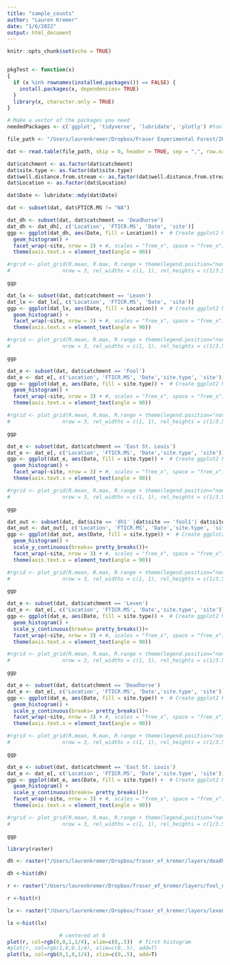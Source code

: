 ```yaml
---
title: "sample_counts"
author: "Lauren Kremer"
date: "1/6/2022"
output: html_document
---
```


```r
knitr::opts_chunk$set(echo = TRUE)


pkgTest <- function(x)
{
  if (x %in% rownames(installed.packages()) == FALSE) {
    install.packages(x, dependencies= TRUE)
  }
  library(x, character.only = TRUE)
}

# Make a vector of the packages you need
neededPackages <- c('ggplot', 'tidyverse', 'lubridate', 'plotly') #tools for plot titles 
```



```r
file_path <- "/Users/laurenkremer/Dropbox/Fraser Experimental Forest/2021/NSF/data/sample_log_for_r.csv"

dat <- read.table(file_path, skip = 0, header = TRUE, sep = ",", row.names = NULL, as.is = TRUE)
```


```r

dat$catchment <- as.factor(dat$catchment)
dat$site.type <- as.factor(dat$site.type) 
dat$well.distance.from.stream <- as.factor(dat$well.distance.from.stream)
dat$Location <- as.factor(dat$Location)

dat$Date <- lubridate::mdy(dat$Date)

dat <- subset(dat, dat$FTICR.MS != "NA")
```


```r
dat_dh <- subset(dat, dat$catchment == 'Deadhorse')
dat_dh <- dat_dh[, c('Location', 'FTICR.MS', 'Date', 'site')]
ggp <- ggplot(dat_dh, aes(Date, fill = Location)) +  # Create ggplot2 histogram with default colors
  geom_histogram() +
  facet_wrap(~site, nrow = 3) + #, scales = "free_x", space = "free_x") +
  theme(axis.text.x = element_text(angle = 90))

#rgrid <- plot_grid(R.mean, R.max, R.range + theme(legend.position="none"),
#                 nrow = 3, rel_widths = c(1, 1), rel_heights = c(1/3.5, 1/3.9, 1/2.6))

ggp
```


```r
dat_lx <- subset(dat, dat$catchment == 'Lexen')
dat_lx <- dat_lx[, c('Location', 'FTICR.MS', 'Date', 'site')]
ggp <- ggplot(dat_lx, aes(Date, fill = Location)) +  # Create ggplot2 histogram with default colors
  geom_histogram() +
  facet_wrap(~site, nrow = 3) + #, scales = "free_x", space = "free_x") +
  theme(axis.text.x = element_text(angle = 90))

#rgrid <- plot_grid(R.mean, R.max, R.range + theme(legend.position="none"),
#                 nrow = 3, rel_widths = c(1, 1), rel_heights = c(1/3.5, 1/3.9, 1/2.6))

ggp
```

```r
dat_e <- subset(dat, dat$catchment == 'Fool')
dat_e <- dat_e[, c('Location', 'FTICR.MS', 'Date','site.type', 'site')]
ggp <- ggplot(dat_e, aes(Date, fill = site.type)) +  # Create ggplot2 histogram with default colors
  geom_histogram() +
  facet_wrap(~site, nrow = 3) + #, scales = "free_x", space = "free_x") +
  theme(axis.text.x = element_text(angle = 90))

#rgrid <- plot_grid(R.mean, R.max, R.range + theme(legend.position="none"),
#                 nrow = 3, rel_widths = c(1, 1), rel_heights = c(1/3.5, 1/3.9, 1/2.6))

ggp
```

```r
dat_e <- subset(dat, dat$catchment == 'East St. Louis')
dat_e <- dat_e[, c('Location', 'FTICR.MS', 'Date','site.type', 'site')]
ggp <- ggplot(dat_e, aes(Date, fill = site.type)) +  # Create ggplot2 histogram with default colors
  geom_histogram() +
  facet_wrap(~site, nrow = 3) + #, scales = "free_x", space = "free_x") +
  theme(axis.text.x = element_text(angle = 90))

#rgrid <- plot_grid(R.mean, R.max, R.range + theme(legend.position="none"),
#                 nrow = 3, rel_widths = c(1, 1), rel_heights = c(1/3.5, 1/3.9, 1/2.6))

ggp
```

```r
dat_out <- subset(dat, dat$site == 'dh1' |dat$site == 'fool1'| dat$site == 'lexen1')
dat_out <- dat_out[, c('Location', 'FTICR.MS', 'Date','site.type', 'site')]
ggp <- ggplot(dat_out, aes(Date, fill = site.type)) +  # Create ggplot2 histogram with default colors
  geom_histogram() +
  scale_y_continuous(breaks= pretty_breaks())+
  facet_wrap(~site, nrow = 3) + #, scales = "free_x", space = "free_x") +
  theme(axis.text.x = element_text(angle = 90))

#rgrid <- plot_grid(R.mean, R.max, R.range + theme(legend.position="none"),
#                 nrow = 3, rel_widths = c(1, 1), rel_heights = c(1/3.5, 1/3.9, 1/2.6))

ggp
```

```r
dat_e <- subset(dat, dat$catchment == 'Lexen')
dat_e <- dat_e[, c('Location', 'FTICR.MS', 'Date','site.type', 'site')]
ggp <- ggplot(dat_e, aes(Date, fill = site.type)) +  # Create ggplot2 histogram with default colors
  geom_histogram() +
  scale_y_continuous(breaks= pretty_breaks())+
  facet_wrap(~site, nrow = 3) + #, scales = "free_x", space = "free_x") +
  theme(axis.text.x = element_text(angle = 90))

#rgrid <- plot_grid(R.mean, R.max, R.range + theme(legend.position="none"),
#                 nrow = 3, rel_widths = c(1, 1), rel_heights = c(1/3.5, 1/3.9, 1/2.6))

ggp
```

```r
dat_e <- subset(dat, dat$catchment == 'Deadhorse')
dat_e <- dat_e[, c('Location', 'FTICR.MS', 'Date','site.type', 'site')]
ggp <- ggplot(dat_e, aes(Date, fill = site.type)) +  # Create ggplot2 histogram with default colors
  geom_histogram() +
  scale_y_continuous(breaks= pretty_breaks())+
  facet_wrap(~site, nrow = 3) + #, scales = "free_x", space = "free_x") +
  theme(axis.text.x = element_text(angle = 90))

#rgrid <- plot_grid(R.mean, R.max, R.range + theme(legend.position="none"),
#                 nrow = 3, rel_widths = c(1, 1), rel_heights = c(1/3.5, 1/3.9, 1/2.6))

ggp
```

```r
dat_e <- subset(dat, dat$catchment == 'East St. Louis')
dat_e <- dat_e[, c('Location', 'FTICR.MS', 'Date','site.type', 'site')]
ggp <- ggplot(dat_e, aes(Date, fill = site.type)) +  # Create ggplot2 histogram with default colors
  geom_histogram() +
  scale_y_continuous(breaks= pretty_breaks())+
  facet_wrap(~site, nrow = 3) + #, scales = "free_x", space = "free_x") +
  theme(axis.text.x = element_text(angle = 90))

#rgrid <- plot_grid(R.mean, R.max, R.range + theme(legend.position="none"),
#                 nrow = 3, rel_widths = c(1, 1), rel_heights = c(1/3.5, 1/3.9, 1/2.6))

ggp
```


```r
library(raster)

dh <- raster("/Users/laurenkremer/Dropbox/fraser_ef_kremer/layers/deadhorse_ndvi_clipped.tif")

dh <-hist(dh)
```

```r
r <- raster("/Users/laurenkremer/Dropbox/fraser_ef_kremer/layers/fool_ndvi_clipped.tif")

r <-hist(r)
```


```r
lx <- raster("/Users/laurenkremer/Dropbox/fraser_ef_kremer/layers/lexen_ndvi_clipped.tif")

lx <-hist(lx)
```

```r
                 # centered at 6
plot(r, col=rgb(0,0,1,1/4), xlim=c(0,.5))  # first histogram
#plot(r, col=rgb(1,0,0,1/4), xlim=c(0,.5), add=T) 
plot(lx, col=rgb(0,1,0,1/4), xlim=c(0,.5), add=T) 
```

